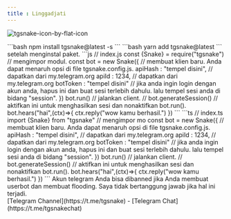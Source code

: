 ```yaml
--- 
title : Linggadjati 
---
```


![tgsnake-icon-by-flat-icon](./images/tgsnake.jpg)
  
<TabGroup>
    <TabContent name="npm">
        ```bash 
        npm install tgsnake@latest -s
        ```
    </TabContent>
    <TabContent name="yarn">
        ```bash 
        yarn add tgsnake@latest 
        ```
    </TabContent>
</TabGroup>
setelah menginstal paket. 
<TabGroup>
    <TabContent name="javascript"> 
    ```js
    // index.js
    const {Snake} = require("tgsnake") // mengimpor modul.
    const bot = new Snake({ // membuat klien baru. Anda dapat menaruh opsi di file tgsnake.config.js.
      apiHash : "tempel disini", // dapatkan dari my.telegram.org
      apiId : 1234, // dapatkan dari my.telegram.org
      botToken : "tempel disini" // jika anda ingin login dengan akun anda, hapus ini dan buat sesi terlebih dahulu. lalu tempel sesi anda di bidang "session".
    }) 
    bot.run() // jalankan client. 
    // bot.generateSession() // aktifkan ini untuk menghasilkan sesi dan nonaktifkan bot.run().
    bot.hears("hai",(ctx)=>{
        ctx.reply("wow kamu berhasil.")
    })
    ```
    </TabContent> 
    <TabContent name="typescript"> 
    ```ts
    // index.ts
    import {Snake} from "tgsnake" // mengimpor mo
    const bot = new Snake({ // membuat klien baru. Anda dapat menaruh opsi di file tgsnake.config.js.
      apiHash : "tempel disini", // dapatkan dari my.telegram.org
      apiId : 1234, // dapatkan dari my.telegram.org
      botToken : "tempel disini" // jika anda ingin login dengan akun anda, hapus ini dan buat sesi terlebih dahulu. lalu tempel sesi anda di bidang "session".
    }) 
    bot.run() // jalankan client. 
    // bot.generateSession() // aktifkan ini untuk menghasilkan sesi dan nonaktifkan bot.run().
    bot.hears("hai",(ctx)=>{
        ctx.reply("wow kamu berhasil.")
    })
    ```
    </TabContent>
</TabGroup>

<Callout type="warning" >
Akun telegram Anda bisa dibanned jika Anda membuat userbot dan membuat flooding. Saya tidak bertanggung jawab jika hal ini terjadi.
</Callout>

<div className="text-center py-2">
[Telegram Channel](https://t.me/tgsnake) - 
[Telegram Chat](https://t.me/tgsnakechat) 
</div>